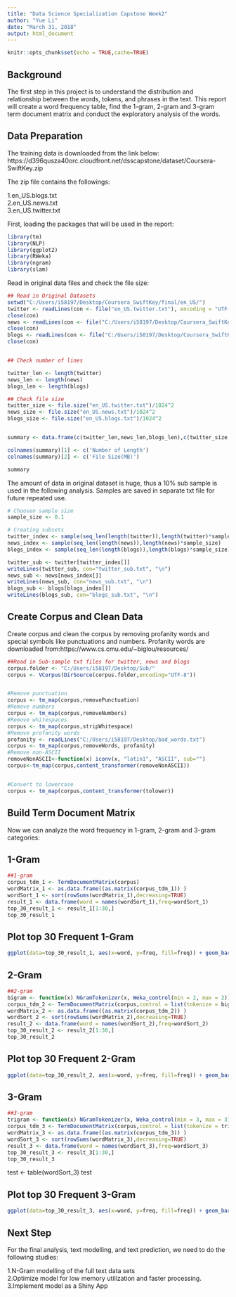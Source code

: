 ---
title: "Data Science Specialization Capstone Week2"
author: "Yue Li"
date: "March 31, 2018"
output: html_document
---

```{r setup, include=FALSE}
knitr::opts_chunk$set(echo = TRUE,cache=TRUE)
```

## Background  

The first step in this project is to understand the distribution and relationship between the words, tokens, and phrases in the text. This report will create a word frequency table, find the 1-gram, 2-gram and 3-gram term document matrix and conduct the exploratory analysis of the words.


## Data Preparation  

The training data is downloaded from the link below:  
https://d396qusza40orc.cloudfront.net/dsscapstone/dataset/Coursera-SwiftKey.zip  

The zip file contains the followings:  

1.en_US.blogs.txt  
2.en_US.news.txt  
3.en_US.twitter.txt   

First, loading the packages that will be used in the report:  

```{r packages, message=FALSE, warning=FALSE}
library(tm)
library(NLP)
library(ggplot2)
library(RWeka)
library(ngram)
library(slam)
```


Read in original data files and check the file size:  

```{r readdata,warning=FALSE}
## Read in Original Datasets
setwd("C:/Users/i58197/Desktop/Coursera_SwiftKey/final/en_US/")
twitter <- readLines(con <- file("en_US.twitter.txt"), encoding = "UTF-8", skipNul = TRUE)
close(con)
news <- readLines(con <- file("C:/Users/i58197/Desktop/Coursera_SwiftKey/final/en_US/en_US.news.txt"), encoding = "UTF-8", skipNul = TRUE)
close(con)
blogs <- readLines(con <- file("C:/Users/i58197/Desktop/Coursera_SwiftKey/final/en_US/en_US.blogs.txt"), encoding = "UTF-8", skipNul = TRUE)
close(con)


## Check number of lines

twitter_len <- length(twitter)
news_len <- length(news)
blogs_len <- length(blogs)

## Check file size
twitter_size <- file.size("en_US.twitter.txt")/1024^2
news_size <- file.size("en_US.news.txt")/1024^2
blogs_size <- file.size("en_US.blogs.txt")/1024^2


summary <- data.frame(c(twitter_len,news_len,blogs_len),c(twitter_size,news_size,blogs_size))

colnames(summary)[1] <- c('Number of Length')
colnames(summary)[2] <- c('File Size(MB)')

summary
```

The amount of data in original dataset is huge, thus a 10% sub sample is used in the following analysis. Samples are saved in separate txt file for future repeated use.

```{r subsample,eval = FALSE}
# Choosen sample size 
sample_size <- 0.1

# Creating subsets
twitter_index <- sample(seq_len(length(twitter)),length(twitter)*sample_size)
news_index <- sample(seq_len(length(news)),length(news)*sample_size)
blogs_index <- sample(seq_len(length(blogs)),length(blogs)*sample_size)

twitter_sub <- twitter[twitter_index[]]
writeLines(twitter_sub, con="twitter_sub.txt", "\n")
news_sub <- news[news_index[]]
writeLines(news_sub, con="news_sub.txt", "\n")
blogs_sub <- blogs[blogs_index[]]
writeLines(blogs_sub, con="blogs_sub.txt", "\n")
```

## Create Corpus and Clean Data  

Create corpus and clean the corpus by removing profanity words and special symbols like punctuations and numbers. Profanity words are downloaded from:https://www.cs.cmu.edu/~biglou/resources/  

```{r corpus}
##Read in Sub-sample txt files for twitter, news and blogs
corpus.folder <- "C:/Users/i58197/Desktop/Sub/"
corpus <- VCorpus(DirSource(corpus.folder,encoding="UTF-8"))


#Remove punctuation
corpus <- tm_map(corpus,removePunctuation)
#Remove numbers
corpus <- tm_map(corpus,removeNumbers)
#Remove whitespaces
corpus <- tm_map(corpus,stripWhitespace)
#Remove profanity words
profanity <- readLines("C:/Users/i58197/Desktop/bad_words.txt")
corpus <- tm_map(corpus,removeWords, profanity)
#Remove non-ASCII
removeNonASCII<-function(x) iconv(x, "latin1", "ASCII", sub="")
corpus<-tm_map(corpus,content_transformer(removeNonASCII)) 


#Convert to lowercase
corpus <- tm_map(corpus,content_transformer(tolower))
```



## Build Term Document Matrix  

Now we can analyze the word frequency in 1-gram, 2-gram and 3-gram categories:

## 1-Gram

```{r matrix}
##1-gram
corpus_tdm_1 <- TermDocumentMatrix(corpus)
wordMatrix_1 <- as.data.frame((as.matrix(corpus_tdm_1)) ) 
wordSort_1 <- sort(rowSums(wordMatrix_1),decreasing=TRUE)
result_1 <- data.frame(word = names(wordSort_1),freq=wordSort_1)
top_30_result_1 <- result_1[1:30,]
top_30_result_1
```


## Plot top 30 Frequent 1-Gram

```{r plot1}
ggplot(data=top_30_result_1, aes(x=word, y=freq, fill=freq)) + geom_bar(stat="identity") +  guides(fill=FALSE) + theme(axis.text.x=element_text(angle=90))

```

## 2-Gram

```{r matrix2}
##2-gram
bigram <- function(x) NGramTokenizer(x, Weka_control(min = 2, max = 2))
corpus_tdm_2 <- TermDocumentMatrix(corpus,control = list(tokenize = bigram))
wordMatrix_2 <- as.data.frame((as.matrix(corpus_tdm_2)) ) 
wordSort_2 <- sort(rowSums(wordMatrix_2),decreasing=TRUE)
result_2 <- data.frame(word = names(wordSort_2),freq=wordSort_2)
top_30_result_2 <- result_2[1:30,]
top_30_result_2
```


## Plot top 30 Frequent 2-Gram

```{r plot2}
ggplot(data=top_30_result_2, aes(x=word, y=freq, fill=freq)) + geom_bar(stat="identity") +  guides(fill=FALSE) + theme(axis.text.x=element_text(angle=90))

```


## 3-Gram

```{r}
##3-gram
trigram <- function(x) NGramTokenizer(x, Weka_control(min = 3, max = 3))
corpus_tdm_3 <- TermDocumentMatrix(corpus,control = list(tokenize = trigram))
wordMatrix_3 <- as.data.frame((as.matrix(corpus_tdm_3)) ) 
wordSort_3 <- sort(rowSums(wordMatrix_3),decreasing=TRUE)
result_3 <- data.frame(word = names(wordSort_3),freq=wordSort_3)
top_30_result_3 <- result_3[1:30,]
top_30_result_3
```
test <- table(wordSort_3)
test

## Plot top 30 Frequent 3-Gram

```{r plot3}
ggplot(data=top_30_result_3, aes(x=word, y=freq, fill=freq)) + geom_bar(stat="identity") +  guides(fill=FALSE) + theme(axis.text.x=element_text(angle=90))

```


## Next Step  

For the final analysis, text modelling, and text prediction, we need to do the following studies:

1.N-Gram modelling of the full text data sets  
2.Optimize model for low memory utilization and faster processing.  
3.Implement model as a Shiny App  

